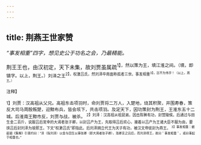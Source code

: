 ```yaml
---
---
---
```

title: 荆燕王世家赞
---



*“事发相重”四字，想见史公于功名之会，乃最精能。*

荆王王也，由汉初定，天下未集，故刘贾虽属疏<sup>1】，然以策为王，填江淮之间。（填，即镇字。以上，荆王。）刘泽之王<sup>2】，权激吕氏，然刘泽卒南面称孤者三世。事发相重<sup>3】，岂不为伟乎！（以上，燕王。）

<sup>注释】

<sup>1】刘贾：汉高祖从父兄。高祖东击项羽时，命刘贾将二万人，入楚地，烧其积聚，并围寿春，策反大司马周殷叛楚，迎黥布兵，皆会垓下，共击项羽。及定天下，因功策封为荆王，王淮东五十二城。后淮南王黥市反，刘贾与战，被杀。
<sup>2】刘泽：汉高祖从祖昆弟。因击陈豨有功，封营陵侯。后通过与田生金二百斤，说服吕后宠幸的大谒者张子卿，以封吕产为王，先取得吕后欢心，接着以吕产为王诸大臣不服为由，要挟吕后封刘泽为琅邪王。下文“权漱吕氏”即指此。后刘泽拥立代王为天子有功，被汉文帝徙封为燕王。
<sup>3】事发相重：据裴骃《集解》引晋灼曰：“泽（指刘泽）以金与田生以事张卿（即大谒者张子卿），涨卿言之吕后，而刘泽得王，故曰＇事发相重＇。或曰事起于相重也。”